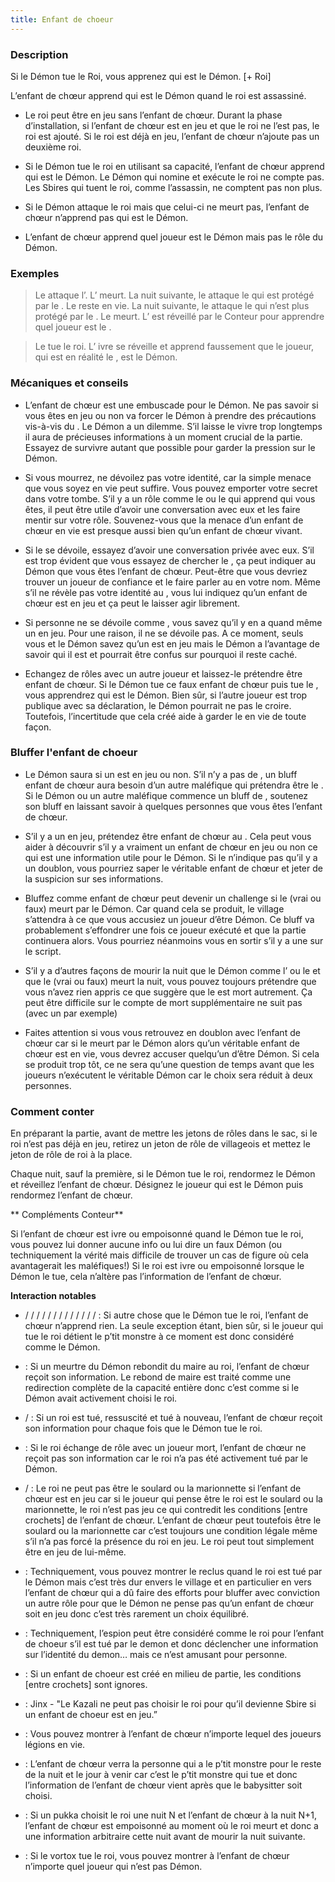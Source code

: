 ```yaml
---
title: Enfant de choeur
---
```



<Role ENFANT_DE_CHOEUR header />

### Description

Si le Démon tue le Roi, vous apprenez qui est le Démon. [+ Roi]

L’enfant de chœur apprend qui est le Démon quand le roi est assassiné.

-   Le roi peut être en jeu sans l’enfant de chœur. Durant la phase d’installation, si l’enfant de chœur est en jeu et que le roi ne l’est pas, le roi est ajouté. Si le roi est déjà en jeu, l’enfant de chœur n’ajoute pas un deuxième roi.

-   Si le Démon tue le roi en utilisant sa capacité, l’enfant de chœur apprend qui est le Démon. Le Démon qui nomine et exécute le roi ne compte pas. Les Sbires qui tuent le roi, comme l’assassin, ne comptent pas non plus. 

-   Si le Démon attaque le roi mais que celui-ci ne meurt pas, l’enfant de chœur n’apprend pas qui est le Démon. 

-   L’enfant de chœur apprend quel joueur est le Démon mais pas le rôle du Démon.

### Exemples

> Le <Role IMP /> attaque l’<Role EMPATHIQUE />. L’<Role EMPATHIQUE /> meurt. La nuit suivante, le <Role IMP /> attaque le <Role ROI /> qui est protégé par le <Role MOINE />. Le <Role ROI /> reste en vie. La nuit suivante, le <Role IMP /> attaque le <Role ROI /> qui n’est plus protégé par le <Role MOINE />. Le <Role ROI /> meurt. L’<Role ENFANT_DE_CHOEUR /> est réveillé par le Conteur pour apprendre quel joueur est le <Role IMP />.

> Le <Role SHABALOTH /> tue le roi. L’<Role ENFANT_DE_CHOEUR /> ivre se réveille et apprend faussement que le joueur, qui est en réalité le <Role GENERAL />, est le Démon.

### Mécaniques et conseils

- L’enfant de chœur est une embuscade pour le Démon. Ne pas savoir si vous êtes en jeu ou non va forcer le Démon à prendre des précautions vis-à-vis du <Role ROI />. Le Démon a un dilemme. S’il laisse le <Role ROI /> vivre trop longtemps il aura de précieuses informations à un moment crucial de la partie. Essayez de survivre autant que possible pour garder la pression sur le Démon.

- Si vous mourrez, ne dévoilez pas votre identité, car la simple menace que vous soyez en vie peut suffire. Vous pouvez emporter votre secret dans votre tombe. S’il y a un rôle comme le <Role CROQUE_MORT /> ou le <Role REVEUR /> qui apprend qui vous êtes, il peut être utile d’avoir une conversation avec eux et les faire mentir sur votre rôle. Souvenez-vous que la menace d’un enfant de chœur en vie est presque aussi bien qu’un enfant de chœur vivant.

- Si le <Role ROI /> se dévoile, essayez d’avoir une conversation privée avec eux. S’il est trop évident que vous essayez de chercher le <Role ROI />, ça peut indiquer au Démon que vous êtes l’enfant de chœur. Peut-être que vous devriez trouver un joueur de confiance et le faire parler au <Role ROI /> en votre nom. Même s’il ne révèle pas votre identité au <Role ROI />, vous lui indiquez qu’un enfant de chœur est en jeu et ça peut le laisser agir librement. 

- Si personne ne se dévoile comme <Role ROI />, vous savez qu’il y en a quand même un en jeu. Pour une raison, il ne se dévoile pas. A ce moment, seuls vous et le Démon savez qu’un <Role ROI /> est en jeu mais le Démon a l’avantage de savoir qui il est et pourrait être confus sur pourquoi il reste caché.

- Echangez de rôles avec un autre joueur et laissez-le prétendre être enfant de chœur. Si le Démon tue ce faux enfant de chœur puis tue le <Role ROI />, vous apprendrez qui est le Démon. Bien sûr, si l’autre joueur est trop publique avec sa déclaration, le Démon pourrait ne pas le croire. Toutefois, l’incertitude que cela créé aide à garder le <Role ROI /> en vie de toute façon.

### Bluffer l'enfant de choeur

- Le Démon saura si un <Role ROI /> est en jeu ou non. S’il n’y a pas de <Role ROI />, un bluff enfant de chœur aura besoin d’un autre maléfique qui prétendra être le <Role ROI />. Si le Démon ou un autre maléfique commence un bluff de <Role ROI />, soutenez son bluff en laissant savoir à quelques personnes que vous êtes l’enfant de chœur.

- S’il y a un <Role ROI /> en jeu, prétendez être enfant de chœur au <Role ROI />. Cela peut vous aider à découvrir s’il y a vraiment un enfant de chœur en jeu ou non ce qui est une information utile pour le Démon. Si le <Role ROI /> n’indique pas qu’il y a un doublon, vous pourriez saper le véritable enfant de chœur et jeter de la suspicion sur ses informations.

- Bluffez comme enfant de chœur peut devenir un challenge si le <Role ROI /> (vrai ou faux) meurt par le Démon. Car quand cela se produit, le village s’attendra à ce que vous accusiez un joueur d’être Démon. Ce bluff va probablement s’effondrer une fois ce joueur exécuté et que la partie continuera alors. Vous pourriez néanmoins vous en sortir s’il y a une <Role CROQUEUSE_D_HOMMES /> sur le script.

- S’il y a d’autres façons de mourir la nuit que le Démon comme l’<Role ASSASSIN /> ou le <Role LYCANTHROPE /> et que le <Role ROI /> (vrai ou faux) meurt la nuit, vous pouvez toujours prétendre que vous n’avez rien appris ce que suggère que le <Role ROI /> est mort autrement. Ça peut être difficile sur le compte de mort supplémentaire ne suit pas (avec un <Role ASSASSIN /> par exemple) 

- Faites attention si vous vous retrouvez en doublon avec l’enfant de chœur car si le <Role ROI /> meurt par le Démon alors qu’un véritable enfant de chœur est en vie, vous devrez accuser quelqu’un d’être Démon. Si cela se produit trop tôt, ce ne sera qu’une question de temps avant que les joueurs n’exécutent le véritable Démon car le choix sera réduit à deux personnes.

### Comment conter

En préparant la partie, avant de mettre les jetons de rôles dans le sac, si le roi n’est pas déjà en jeu, retirez un jeton de rôle de villageois et mettez le jeton de rôle de roi à la place.

Chaque nuit, sauf la première, si le Démon tue le roi, rendormez le Démon et réveillez l’enfant de chœur. Désignez le joueur qui est le Démon puis rendormez l’enfant de chœur. 

** Compléments Conteur**

Si l’enfant de chœur est ivre ou empoisonné quand le Démon tue le roi, vous pouvez lui donner aucune info ou lui dire un faux Démon (ou techniquement la vérité mais difficile de trouver un cas de figure où cela avantagerait les maléfiques!) Si le roi est ivre ou empoisonné lorsque le Démon le tue, cela n’altère pas l’information de l’enfant de chœur.

**Interaction notables**

- <Role COMMERE /> / <Role LYCANTHROPE /> / <Role PUCELLE /> / <Role GITANE /> / <Role ASSASSIN /> / <Role MANIPULATEUR /> / <Role PARRAIN /> / <Role SORCIERE /> / <Role VIEILLE_CHOUETTE /> / <Role APPRENTI /> / <Role BOUCHER /> / <Role FILLE_DE_JOIE /> / <Role MAGISTRAT /> / <Role VENGEUR /> : Si autre chose que le Démon tue le roi, l’enfant de chœur n’apprend rien. La seule exception étant, bien sûr, si le joueur qui tue le roi détient le p’tit monstre à ce moment est donc considéré comme le Démon. 

- <Role MAIRE /> : Si un meurtre du Démon rebondit du maire au roi, l’enfant de chœur reçoit son information. Le rebond de maire est traité comme une redirection complète de la capacité entière donc c’est comme si le Démon avait activement choisi le roi. 

- <Role PROFESSEUR /> / <Role SHABALOTH /> : Si un roi est tué, ressuscité et tué à nouveau, l’enfant de chœur reçoit son information pour chaque fois que le Démon tue le roi. 

- <Role BARBIER /> : Si le roi échange de rôle avec un joueur mort, l’enfant de chœur ne reçoit pas son information car le roi n’a pas été activement tué par le Démon.

- <Role SOULARD /> / <Role MARIONNETTE /> : Le roi ne peut pas être le soulard ou la marionnette si l’enfant de chœur est en jeu car si le joueur qui pense être le roi est le soulard ou la marionnette, le roi n’est pas jeu ce qui contredit les conditions [entre crochets] de l’enfant de chœur. L’enfant de chœur peut toutefois être le soulard ou la marionnette car c’est toujours une condition légale même s’il n’a pas forcé la présence du roi en jeu. Le roi peut tout simplement être en jeu de lui-même.

- <Role RECLUS /> : Techniquement, vous pouvez montrer le reclus quand le roi est tué par le Démon mais c’est très dur envers le village et en particulier en vers l’enfant de chœur qui a dû faire des efforts pour bluffer avec conviction un autre rôle pour que le Démon ne pense pas qu’un enfant de chœur soit en jeu donc c’est très rarement un choix équilibré.

- <Role ESPION /> : Techniquement, l’espion peut être considéré comme le roi pour l’enfant de choeur s’il est tué par le demon et donc déclencher une information sur l’identité du demon… mais ce n’est amusant pour personne.

- <Role VIEILLE_CHOUETTE /> : Si un enfant de choeur est créé en milieu de partie, les conditions [entre crochets] sont ignores.

- <Role KAZALI /> : Jinx - "Le Kazali ne peut pas choisir le roi pour qu’il devienne Sbire si un enfant de choeur est en jeu.”

- <Role LEGION /> : Vous pouvez montrer à l’enfant de chœur n’importe lequel des joueurs légions en vie.

- <Role P_TIT_MONSTRE /> : L’enfant de chœur verra la personne qui a le p’tit monstre pour le reste de la nuit et le jour à venir car c’est le p’tit monstre qui tue et donc l’information de l’enfant de chœur vient après que le babysitter soit choisi.

- <Role PUKKA /> : Si un pukka choisit le roi une nuit N et l’enfant de chœur à la nuit N+1, l’enfant de chœur est empoisonné au moment où le roi meurt et donc a une information arbitraire cette nuit avant de mourir la nuit suivante.

- <Role VORTOX /> : Si le vortox tue le roi, vous pouvez montrer à l’enfant de chœur n’importe quel joueur qui n’est pas Démon.
